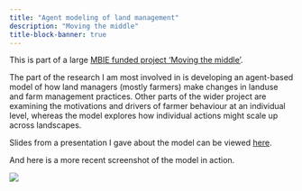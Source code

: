 ```yaml
---
title: "Agent modeling of land management"
description: "Moving the middle"
title-block-banner: true
---
```


This is part of a large [MBIE funded project 'Moving the middle'](https://www.landcareresearch.co.nz/discover-our-research/environment/sustainable-society-and-policy/moving-the-middle/).

The part of the research I am most involved in is developing an agent-based model of how land managers (mostly farmers) make changes in landuse and farm management practices. Other parts of the wider project are examining the motivations and drivers of farmer behaviour at an individual level, whereas the model explores how individual actions might scale up across landscapes.

Slides from a presentation I gave about the model can be viewed [here](https://southosullivan.com/talks/AAG-2024/).

And here is a more recent screenshot of the model in action.

![](abm-working-view.png)
